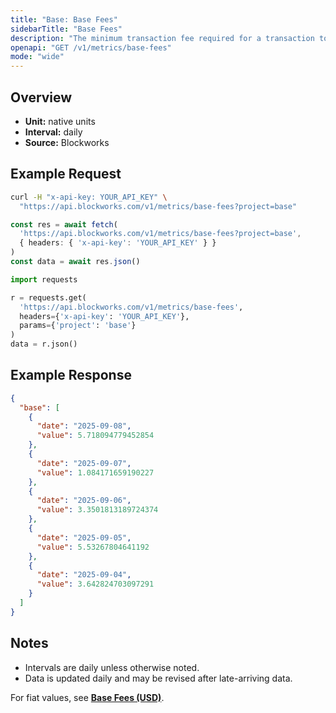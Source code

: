 ```yaml
---
title: "Base: Base Fees"
sidebarTitle: "Base Fees"
description: "The minimum transaction fee required for a transaction to be included in a block"
openapi: "GET /v1/metrics/base-fees"
mode: "wide"
---
```


## Overview

- **Unit:** native units
- **Interval:** daily
- **Source:** Blockworks

## Example Request

<CodeGroup>

```bash cURL
curl -H "x-api-key: YOUR_API_KEY" \
  "https://api.blockworks.com/v1/metrics/base-fees?project=base"
```

```typescript TypeScript
const res = await fetch(
  'https://api.blockworks.com/v1/metrics/base-fees?project=base',
  { headers: { 'x-api-key': 'YOUR_API_KEY' } }
)
const data = await res.json()
```

```python Python
import requests

r = requests.get(
  'https://api.blockworks.com/v1/metrics/base-fees',
  headers={'x-api-key': 'YOUR_API_KEY'},
  params={'project': 'base'}
)
data = r.json()
```

</CodeGroup>

## Example Response

```json
{
  "base": [
    {
      "date": "2025-09-08",
      "value": 5.718094779452854
    },
    {
      "date": "2025-09-07",
      "value": 1.084171659190227
    },
    {
      "date": "2025-09-06",
      "value": 3.3501813189724374
    },
    {
      "date": "2025-09-05",
      "value": 5.53267804641192
    },
    {
      "date": "2025-09-04",
      "value": 3.642824703097291
    }
  ]
}
```

## Notes
- Intervals are daily unless otherwise noted.
- Data is updated daily and may be revised after late-arriving data.


<Note>For fiat values, see **[Base Fees (USD)](./base-fees-usd)**.</Note>